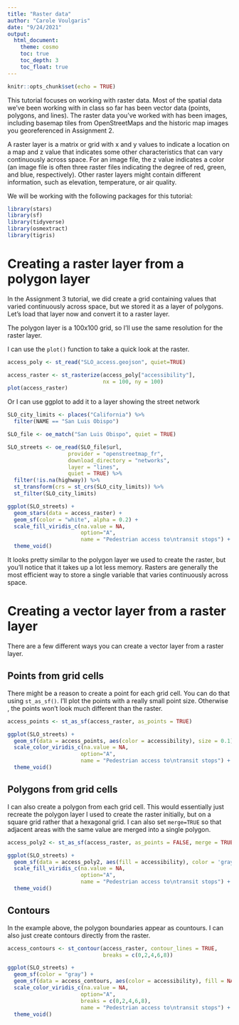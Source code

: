 ```yaml
---
title: "Raster data"
author: "Carole Voulgaris"
date: "9/24/2021"
output: 
  html_document:
    theme: cosmo
    toc: true
    toc_depth: 3
    toc_float: true
---
```


```r
knitr::opts_chunk$set(echo = TRUE)
```

This tutorial focuses on working with raster data. Most of the spatial data we've been working with in class so far has been vector data (points, polygons, and lines). The raster data you've worked with has been images, including basemap tiles from OpenStreetMaps and the historic map images you georeferenced in Assignment 2. 

A raster layer is a matrix or grid with x and y values to indicate a location on a map and z value that indicates some other characteristics that can vary continuously across space. For an image file, the z value indicates a color (an image file is often three raster files indicating the degree of red, green, and blue, respectively). Other raster layers might contain different information, such as elevation, temperature, or air quality.

We will be working with the following packages for this tutorial:

```r
library(stars)
library(sf)
library(tidyverse)
library(osmextract)
library(tigris)
```

# Creating a raster layer from a polygon layer

In the Assignment 3 tutorial, we did create a grid containing values that varied continuously across space, but we stored it as a layer of polygons. Let's load that layer now and convert it to a raster layer.

The polygon layer is a 100x100 grid, so I'll use the same resolution for the raster layer.

I can use the `plot()` function to take a quick look at the raster.

```r
access_poly <- st_read("SLO_access.geojson", quiet=TRUE)

access_raster <- st_rasterize(access_poly["accessibility"], 
                              nx = 100, ny = 100) 
plot(access_raster)

```

Or I can use ggplot to add it to a layer showing the street network

```r
SLO_city_limits <- places("California") %>%
  filter(NAME == "San Luis Obispo") 

SLO_file <- oe_match("San Luis Obispo", quiet = TRUE)

SLO_streets <- oe_read(SLO_file$url, 
                   provider = "openstreetmap_fr", 
                   download_directory = "networks", 
                   layer = "lines", 
                   quiet = TRUE) %>%
  filter(!is.na(highway)) %>%
  st_transform(crs = st_crs(SLO_city_limits)) %>%
  st_filter(SLO_city_limits)

ggplot(SLO_streets) +
  geom_stars(data = access_raster) +
  geom_sf(color = "white", alpha = 0.2) +
  scale_fill_viridis_c(na.value = NA, 
                       option="A",
                       name = "Pedestrian access to\ntransit stops") +
  theme_void()
```

It looks pretty similar to the polygon layer we used to create the raster, but you'll notice that it takes up a lot less memory. Rasters are generally the most efficient way to store a single variable that varies continuously across space.

# Creating a vector layer from a raster layer

There are a few different ways you can create a vector layer from a raster layer. 

## Points from grid cells

There might be a reason to create a point for each grid cell. You can do that using `st_as_sf()`. I'll plot the points with a really small point size. Otherwise , the points won't look much different than the raster.

```r
access_points <- st_as_sf(access_raster, as_points = TRUE)

ggplot(SLO_streets) +
  geom_sf(data = access_points, aes(color = accessibility), size = 0.1) +
  scale_color_viridis_c(na.value = NA, 
                       option="A",
                       name = "Pedestrian access to\ntransit stops") +
  theme_void()

```

## Polygons from grid cells

I can also create a polygon from each grid cell. This would essentially just recreate the polygon layer I used to create the raster initially, but on a square grid rather that a hexagonal grid. I can also set `merge=TRUE` so that adjacent areas with the same value are merged into a single polygon.

```r
access_poly2 <- st_as_sf(access_raster, as_points = FALSE, merge = TRUE)

ggplot(SLO_streets) +
  geom_sf(data = access_poly2, aes(fill = accessibility), color = 'gray') +
  scale_fill_viridis_c(na.value = NA, 
                       option="A",
                       name = "Pedestrian access to\ntransit stops") +
  theme_void()

```

## Contours

In the example above, the polygon boundaries appear as countours. I can also just create contours directly from the raster.

```r
access_contours <- st_contour(access_raster, contour_lines = TRUE, 
                              breaks = c(0,2,4,6,8))

ggplot(SLO_streets) +
  geom_sf(color = "gray") +
  geom_sf(data = access_contours, aes(color = accessibility), fill = NA) +
  scale_color_viridis_c(na.value = NA, 
                       option="A",
                       breaks = c(0,2,4,6,8),
                       name = "Pedestrian access to\ntransit stops") +
  theme_void()

```

